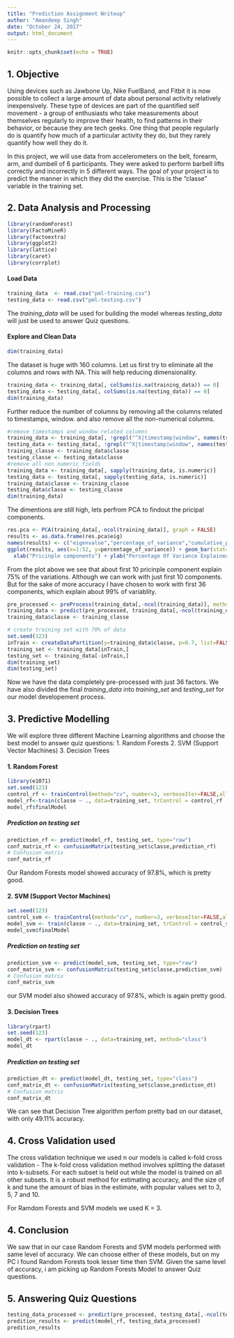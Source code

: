 ---
title: "Prediction Assignment Writeup"
author: "Amandeep Singh"
date: "October 24, 2017"
output: html_document
---

```{r setup, include=FALSE}
knitr::opts_chunk$set(echo = TRUE)
```

## 1. Objective

Using devices such as Jawbone Up, Nike FuelBand, and Fitbit it is now possible to collect a large amount of data about personal activity relatively inexpensively. These type of devices are part of the quantified self movement - a group of enthusiasts who take measurements about themselves regularly to improve their health, to find patterns in their behavior, or because they are tech geeks. One thing that people regularly do is quantify how much of a particular activity they do, but they rarely quantify how well they do it. 

In this project, we will use data from accelerometers on the belt, forearm, arm, and dumbell of 6 participants. They were asked to perform barbell lifts correctly and incorrectly in 5 different ways. The goal of your project is to predict the manner in which they did the exercise. This is the "classe" variable in the training set. 

## 2. Data Analysis and Processing

```{r}
library(randomForest)
library(FactoMineR)
library(factoextra)
library(ggplot2)
library(lattice)
library(caret)
library(corrplot)
```

#### Load Data
```{r}
training_data  <- read.csv("pml-training.csv")
testing_data <- read.csv("pml-testing.csv")
```
The *training_data* will be used for building the model whereas *testing_data* will just be used to answer Quiz questions. 

#### Explore and Clean Data
```{r}
dim(training_data)
```
The dataset is huge with 160 columns. Let us first try to eliminate all the columns and rows with NA. This will help reducing dimensionality. 

```{r}
training_data <- training_data[, colSums(is.na(training_data)) == 0]
testing_data <- testing_data[, colSums(is.na(testing_data)) == 0]
dim(training_data)
```
Further reduce the number of columns by removing all the columns related to timestamps, window. and also remove all the non-numerical columns.
```{r}
#remove timestamps and window related columns
training_data <- training_data[, !grepl("^X|timestamp|window", names(training_data))]
testing_data <- testing_data[, !grepl("^X|timestamp|window", names(testing_data))]
training_classe <- training_data$classe
testing_classe <- testing_data$classe
#remove all non numeric fields
training_data <- training_data[, sapply(training_data, is.numeric)]
testing_data <- testing_data[, sapply(testing_data, is.numeric)]
training_data$classe <- training_classe
testing_data$classe <- testing_classe
dim(training_data)
```
The dimentions are still high, lets perfrom PCA to findout the pricipal components. 

```{r}
res.pca <- PCA(training_data[,-ncol(training_data)], graph = FALSE)
results <- as.data.frame(res.pca$eig)
names(results) <- c("eigenvalue","percentage_of_variance","cumulative_percentage_of_variance" )
ggplot(results, aes(x=1:52, y=percentage_of_variance)) + geom_bar(stat="identity")+theme_minimal()+
  xlab("Pricinple components") + ylab("Percentage Of Variance Explained") +ggtitle("All Components and Percetage of variance explained by them")
```

From the plot above we see that about first 10 pricinple component explain 75% of the variations. Although we can work with just first 10 components. But for the sake of more accuracy I have chosen to work with first 36 components, which explain about 99% of variablity.

```{r}
pre_processed <- preProcess(training_data[,-ncol(training_data)], method="pca", thresh= 0.99)
training_data <- predict(pre_processed, training_data[,-ncol(training_data)])
training_data$classe <- training_classe

# create training set with 70% of data
set.seed(123)
inTrain <- createDataPartition(y=training_data$classe, p=0.7, list=FALSE) 
training_set <- training_data[inTrain,]
testing_set <- training_data[-inTrain,]
dim(training_set)
dim(testing_set)
```
Now we have the data completely pre-processed with just 36 factors. We have also divided the final *training_data* into *training_set* and *testing_set* for our model developement process. 

## 3. Predictive Modelling
We will explore three different Machine Learning algorithms and choose the best model to answer quiz questions:
1. Random Forests
2. SVM (Support Vector Machines)
3. Decision Trees

#### 1. Random Forest
```{r}
library(e1071)
set.seed(123)
control_rf <- trainControl(method="cv", number=3, verboseIter=FALSE,allowParallel=TRUE)
model_rf<-train(classe ~ ., data=training_set, trControl = control_rf , method="rf", prox=TRUE)
model_rf$finalModel

```

##### Prediction on testing set
```{r}
prediction_rf <- predict(model_rf, testing_set, type="raw")
conf_matrix_rf <- confusionMatrix(testing_set$classe,prediction_rf)
# Confusion matrix
conf_matrix_rf
```
Our Random Forests model showed accuracy of 97.8%, which is pretty good.

#### 2. SVM (Support Vector Machines)
```{r}
set.seed(123)
control_svm <- trainControl(method="cv", number=3, verboseIter=FALSE,allowParallel=TRUE)
model_svm <- train(classe ~ ., data=training_set, trControl = control_svm , model="svm", prox=TRUE)
model_svm$finalModel

```

##### Prediction on testing set
```{r}
prediction_svm <- predict(model_svm, testing_set, type="raw")
conf_matrix_svm <- confusionMatrix(testing_set$classe,prediction_svm)
# Confusion matrix
conf_matrix_svm
```
our SVM model also showed accuracy of 97.8%, which is again pretty good.

#### 3. Decision Trees
```{r}
library(rpart)
set.seed(123)
model_dt <- rpart(classe ~ ., data=training_set, method="class")
model_dt
```

##### Prediction on testing set
```{r}
prediction_dt <- predict(model_dt, testing_set, type="class")
conf_matrix_dt <- confusionMatrix(testing_set$classe,prediction_dt)
# Confusion matrix
conf_matrix_dt

```
We can see that Decision Tree algorithm perfom pretty bad on our dataset, with only 49.11% accuracy. 

## 4. Cross Validation used
The cross validation technique we used n our models is called k-fold cross validation - The k-fold cross validation method involves splitting the dataset into k-subsets. For each subset is held out while the model is trained on all other subsets. It is a robust method for estimating accuracy, and the size of k and tune the amount of bias in the estimate, with popular values set to 3, 5, 7 and 10.

For Ramdom Forests and SVM models we used K = 3.

## 4. Conclusion
We saw that in our case Random Forests and SVM models performed with same level of accuracy. We can choose either of these models, but on my PC i found Random Forests took lesser time then SVM. Given the same level of accuracy, i am picking up Random Forests Model to answer Quiz questions.


## 5. Answering Quiz Questions
```{r}
testing_data_processed <- predict(pre_processed, testing_data[,-ncol(testing_data)])
predition_results <- predict(model_rf, testing_data_processed)
predition_results
```



